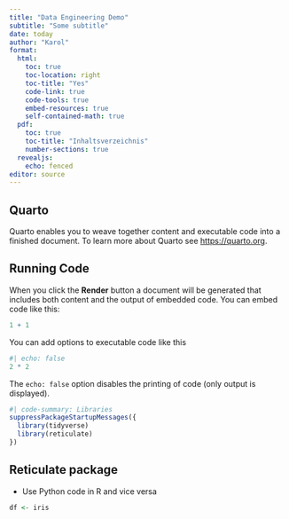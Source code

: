 ---
title: "Data Engineering Demo"
subtitle: "Some subtitle"
date: today
author: "Karol"
format: 
  html:
    toc: true
    toc-location: right
    toc-title: "Yes"
    code-link: true
    code-tools: true
    embed-resources: true
    self-contained-math: true
  pdf: 
    toc: true
    toc-title: "Inhaltsverzeichnis"
    number-sections: true
  revealjs: 
    echo: fenced
editor: source
---

## Quarto

Quarto enables you to weave together content and executable code into a finished document. To learn more about Quarto see <https://quarto.org>.

## Running Code

When you click the **Render** button a document will be generated that includes both content and the output of embedded code. You can embed code like this:

```{r}
1 + 1
```

You can add options to executable code like this

```{r}
#| echo: false
2 * 2
```

The `echo: false` option disables the printing of code (only output is displayed).

```{r warning=FALSE, message=FALSE}
#| code-summary: Libraries
suppressPackageStartupMessages({
  library(tidyverse)
  library(reticulate)
}) 
```

## Reticulate package

* Use Python code in R and vice versa
```{r}
df <- iris
```


